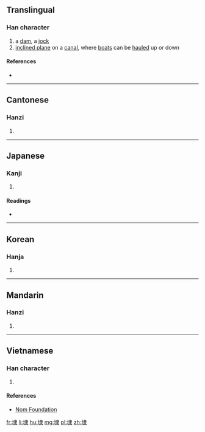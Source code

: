 ==Translingual==

===Han character===
{{Han char|rn=32|rad=土|as=08|sn=11|four=45132|canj=GLE|ids=⿰土隶}}

# a [[dam]], a [[jock]]
# [[inclined plane]] on a [[canal]], where [[boat]]s can be [[haul]]ed up or down

====References====
* {{Han ref|kx=0230.400|dkj=05179|dj=0467.010|hdz=10458.120|uh=57ED|ud=22509|bh=D4B4|bd=54452}}

----

==Cantonese==

===Hanzi===
{{yue-hanzi|jyut=[[dai6]], [[doi6]]|y=dai6, doi6}}

# {{defn|lang=yue|sort=土08}}

----

==Japanese==

===Kanji===
{{ja-kanji|grade=|rs=土08}}

# {{defn|lang=ja|sort=土08}}

====Readings====
* {{ja-readings|on=[[たい]] (tai), [[だい]] (dai)|kun=[[せき]] (seki)}}

----

==Korean==

===Hanja===
{{ko-hanja|hangeul=태|rv=tae|mr=t'ae}}

# {{defn|lang=ko|sort=土08}}

----

==Mandarin==

===Hanzi===
{{cmn-hanzi|pin=[[dài]] ([[dai4]])|wg=tai<sup>4</sup>}}

# {{defn|lang=cmn|sort=土08}}

----

==Vietnamese==

===Han character===
{{vi-hantu|[[đại]]|rs=土08}}

# {{defn|lang=vi|sort=土08}}

====References====
*[http://nomfoundation.org/common/nom_details.php?codepoint=57ed Nom Foundation]

[[fr:埭]]
[[li:埭]]
[[hu:埭]]
[[mg:埭]]
[[pl:埭]]
[[zh:埭]]
